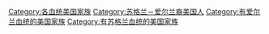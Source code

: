[[Category:各血统美国家族|Category:各血统美国家族]]
[[Category:苏格兰－爱尔兰裔美国人|Category:苏格兰－爱尔兰裔美国人]]
[[Category:有爱尔兰血统的美国家族|Category:有爱尔兰血统的美国家族]]
[[Category:有苏格兰血统的美国家族|Category:有苏格兰血统的美国家族]]